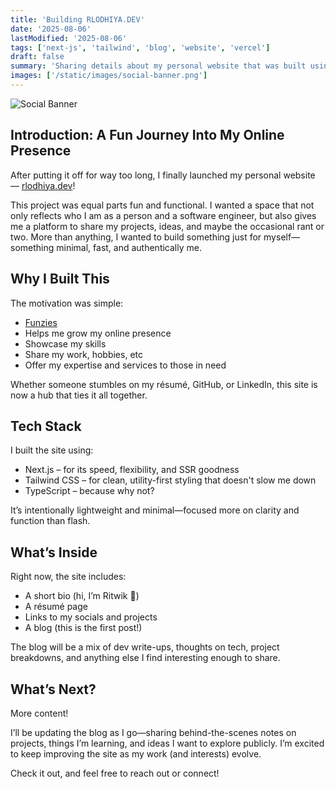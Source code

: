 ```yaml
---
title: 'Building RLODHIYA.DEV'
date: '2025-08-06'
lastModified: '2025-08-06'
tags: ['next-js', 'tailwind', 'blog', 'website', 'vercel']
draft: false
summary: 'Sharing details about my personal website that was built using NextJS and Tailwind CSS'
images: ['/static/images/social-banner.png']
---
```


![Social Banner](/static/images/social-banner.png)

## Introduction: A Fun Journey Into My Online Presence

After putting it off for way too long, I finally launched my personal website — [rlodhiya.dev](https://rlodhiya.dev)!

This project was equal parts fun and functional. I wanted a space that not only reflects who I am as a person and a software engineer, but also gives me a platform to share my projects, ideas, and maybe the occasional rant or two. More than anything, I wanted to build something just for myself—something minimal, fast, and authentically me.

## Why I Built This

The motivation was simple:
- [Funzies](https://www.urbandictionary.com/define.php?term=funzies&defid=2459265)
- Helps me grow my online presence
- Showcase my skills
- Share my work, hobbies, etc
- Offer my expertise and services to those in need

Whether someone stumbles on my résumé, GitHub, or LinkedIn, this site is now a hub that ties it all together.

## Tech Stack

I built the site using:
- Next.js – for its speed, flexibility, and SSR goodness
- Tailwind CSS – for clean, utility-first styling that doesn't slow me down
- TypeScript – because why not?

It’s intentionally lightweight and minimal—focused more on clarity and function than flash.

## What’s Inside

Right now, the site includes:
- A short bio (hi, I’m Ritwik 👋)
- A résumé page
- Links to my socials and projects
- A blog (this is the first post!)

The blog will be a mix of dev write-ups, thoughts on tech, project breakdowns, and anything else I find interesting enough to share.

## What’s Next?

More content!

I’ll be updating the blog as I go—sharing behind-the-scenes notes on projects, things I’m learning, and ideas I want to explore publicly. I’m excited to keep improving the site as my work (and interests) evolve.

Check it out, and feel free to reach out or connect!